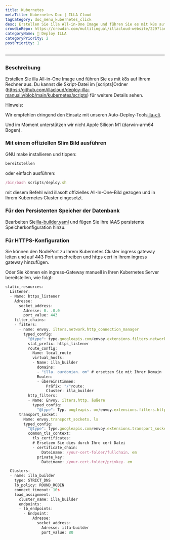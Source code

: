 ```yaml
---
title: Kubernetes
metaTitle: Kubernetes Doc | ILLA Cloud
tagCategory: doc_menu_kubernetes_click
desc: Erstellen Sie illa All-in-One Image und führen Sie es mit k8s auf Ihrem Rechner aus.
crowdinRepo: https://crowdin.com/multilingual/illacloud-website/229?languages=de&filter=basic&value=0
categoryName: 👷 Deploy ILLA
categoryPriority: 2
postPriority: 1
---
```


* * *

## <h2 hidden>Kubernetes</h2>

### Beschreibung

Erstellen Sie illa All-in-One Image und führen Sie es mit k8s auf Ihrem Rechner aus. Du kannst die Skript-Datei im [scripts]Ordner (https://github.com/illacloud/deploy-illa-manually/blob/main/kubernetes/scripts) für weitere Details sehen.

Hinweis:

Wir empfehlen dringend den Einsatz mit unseren Auto-Deploy-Tools[illa-cli](https://github.com/illacloud/illa).

Und im Moment unterstützen wir nicht Apple Silicon M1 (darwin-arm64 Bogen).

### Mit einem offiziellen Slim Bild ausführen

GNU make installieren und tippen:

```jsx
bereitstellen
```

oder einfach ausführen:

```jsx
/bin/bash scripts/deploy.sh
```

mit diesem Befehl wird illasoft offizielles All-In-One-Bild gezogen und in Ihrem Kubernetes Cluster eingesetzt.

### Für den Persistenten Speicher der Datenbank

Bearbeiten Sie[illa-builder.yaml](https://github.com/illacloud/Deploy-illa-manually/blob/main/kubernetes/illa-builder.yaml) und fügen Sie Ihre IAAS persistente Speicherkonfiguration hinzu.

### Für HTTPS-Konfiguration

Sie können den NodePort zu Ihrem Kubernetes Cluster ingress gateway leiten und auf 443 Port umschreiben und https cert in Ihrem ingress gateway hinzufügen.

Oder Sie können ein ingress-Gateway manuell in Ihren Kubernetes Server bereitstellen, wie folgt:

```jsx
static_resources:
  Listener:
  - Name: https_listener
    Adresse:
      socket_address:
        Adresse: 0. .0.0
        port_value: 443
    filter_chains:
    - filters:
      - name: envoy. ilters.network.http_connection_manager
        typed_config:
          "@type": type.googleapis.com/envoy.extensions.filters.network.http_connection_manager.v3. ttpConnectionManager
          stat_prefix: https_listener
          route_config:
            Name: local_route
            virtual_hosts:
            - Name: illa_builder
              domains:
              - "illa. ourdomian. om" # ersetzen Sie mit Ihrer Domain
              Routen:
              - übereinstimmen:
                  Präfix: "/"route:
                  Cluster: illa_builder
          http_filters:
          - Name: Envoy. ilters.http. äußere
            typed_config:
              "@type": Typ. oogleapis. om/envoy.extensions.filters.http.router.v3.Router
      transport_socket:
        Name: envoy.transport_sockets. ls
        typed_config:
          "@type": type.googleapis.com/envoy.extensions.transport_sockets.tls.v3. ownstreamTlsContext
          common_tls_context:
            tls_certificates:
            # Ersetzen Sie dies durch Ihre cert Datei
            - certificate_chain:
                Dateiname: /your-cert-folder/fullchain. em
              private_key:
                Dateiname: /your-cert-folder/privkey. em

  Clusters:
  - name: illa_builder
    type: STRICT_DNS
    lb_policy: ROUND_ROBIN
    connect_timeout: 10s
    load_assignment:
      cluster_name: illa_builder
      endpoints:
      - lb_endpoints:
        - Endpoint:
            Adresse:
              socket_address:
                Adresse: illa-builder
                port_value: 80
```

